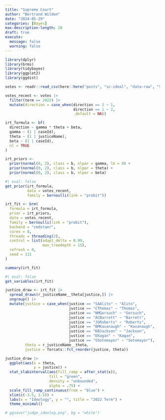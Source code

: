 ```yaml
---
title: "Supreme Court"
author: "Bertrand Wilden"
date: "2024-05-29"
categories: [Bayes]
max-description-length: 20
draft: true
execute: 
  message: false
  warning: false
---
```


```r
library(dplyr)
library(brms)
library(tidybayes)
library(ggplot2)
library(ggdist)
```


```r
votes <- readr::read_csv(here::here("posts", "sc-ideal", "data-raw", "SCDB_2023_01_justiceCentered_Vote.csv"))
```

```r
votes_recent <- votes |> 
  filter(term == 2022) |> 
  mutate(direction = case_when(direction == 2 ~ 1,
                               direction == 1 ~ 2,
                               .default = NA))
```

```r
irt_formula <- bf(
  direction ~ gamma * theta + beta,
  gamma ~ (1 | caseId),
  theta ~ (1 | justiceName),
  beta ~ (1 | caseId),
  nl = TRUE
)

irt_priors <- 
  prior(normal(0, 2), class = b, nlpar = gamma, lb = 0) +
  prior(normal(0, 2), class = b, nlpar = theta) +
  prior(normal(0, 2), class = b, nlpar = beta)
```


```r
#| eval: false
get_prior(irt_formula, 
          data = votes_recent, 
          family = bernoulli(link = "probit"))
```


```r
irt_fit <- brm(
  formula = irt_formula,
  prior = irt_priors,
  data = votes_recent,
  family = bernoulli(link = "probit"),
  backend = "cmdstanr",
  cores = 8,
  threads = threading(2),
  control = list(adapt_delta = 0.99,
                 max_treedepth = 15),
  refresh = 0,
  seed = 111
)
```


```r
summary(irt_fit)
```


```r
#| eval: false
get_variables(irt_fit)
```


```r
justice_draw <- irt_fit |> 
  spread_draws(r_justiceName__theta[justice,]) |> 
  ungroup() |> 
  mutate(justice = case_when(justice == "SAAlito" ~ "Alito",
                             justice == "CThomas" ~ "Thomas",
                             justice == "NMGorsuch" ~ "Gorsuch",
                             justice == "ACBarrett" ~ "Barrett",
                             justice == "JGRoberts" ~ "Roberts",
                             justice == "BMKavanaugh" ~ "Kavanaugh",
                             justice == "KBJackson" ~ "Jackson",
                             justice == "EKagan" ~ "Kagan",
                             justice == "SSotomayor" ~ "Sotomayor"),
         theta = r_justiceName__theta,
         justice = forcats::fct_reorder(justice, theta))
```


```r
justice_draw |> 
  ggplot(aes(x = theta, 
             y = justice)) +
  stat_slabinterval(aes(fill_ramp = after_stat(x)),
                    fill = "green",
                    density = "unbounded",
                    alpha = .75) +
  scale_fill_ramp_continuous(from = "blue") +
  xlim(c(-3.5, 3.5)) +
  labs(x = "Ideology", y = "", title = "2022 Term") +
  theme_minimal()

# ggsave("judge_ideolog.png", bg = "white")
```


